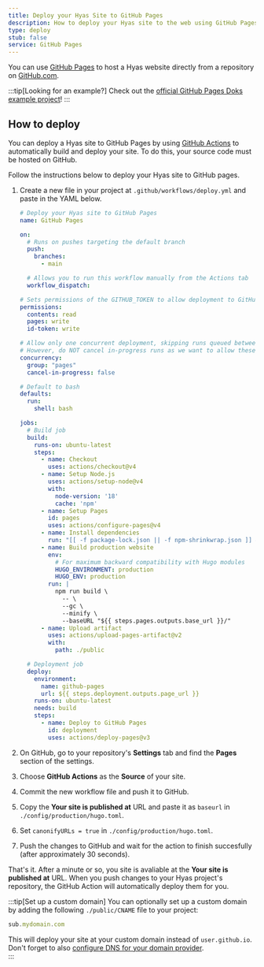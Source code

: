```yaml
---
title: Deploy your Hyas Site to GitHub Pages
description: How to deploy your Hyas site to the web using GitHub Pages.
type: deploy
stub: false
service: GitHub Pages
---
```


You can use [GitHub Pages](https://pages.github.com/) to host a Hyas website directly from a repository on [GitHub.com](https://github.com/).

:::tip[Looking for an example?]
Check out the [official GitHub Pages Doks example project](https://github.com/gethyas/doks-gh-pages)!
:::

## How to deploy

You can deploy a Hyas site to GitHub Pages by using [GitHub Actions](https://github.com/features/actions) to automatically build and deploy your site. To do this, your source code must be hosted on GitHub.

Follow the instructions below to deploy your Hyas site to GitHub pages.

1. Create a new file in your project at `.github/workflows/deploy.yml` and paste in the YAML below.

    ```yaml title="deploy.yml"
    # Deploy your Hyas site to GitHub Pages
    name: GitHub Pages

    on:
      # Runs on pushes targeting the default branch
      push:
        branches:
          - main

      # Allows you to run this workflow manually from the Actions tab
      workflow_dispatch:

    # Sets permissions of the GITHUB_TOKEN to allow deployment to GitHub Pages
    permissions:
      contents: read
      pages: write
      id-token: write

    # Allow only one concurrent deployment, skipping runs queued between the run in-progress and latest queued.
    # However, do NOT cancel in-progress runs as we want to allow these production deployments to complete.
    concurrency:
      group: "pages"
      cancel-in-progress: false

    # Default to bash
    defaults:
      run:
        shell: bash

    jobs:
      # Build job
      build:
        runs-on: ubuntu-latest
        steps:
          - name: Checkout
            uses: actions/checkout@v4
          - name: Setup Node.js
            uses: actions/setup-node@v4
            with:
              node-version: '18'
              cache: 'npm'
          - name: Setup Pages
            id: pages
            uses: actions/configure-pages@v4
          - name: Install dependencies
            run: "[[ -f package-lock.json || -f npm-shrinkwrap.json ]] && npm ci || true"
          - name: Build production website
            env:
              # For maximum backward compatibility with Hugo modules
              HUGO_ENVIRONMENT: production
              HUGO_ENV: production
            run: |
              npm run build \
                -- \
                --gc \
                --minify \
                --baseURL "${{ steps.pages.outputs.base_url }}/" 
          - name: Upload artifact
            uses: actions/upload-pages-artifact@v2
            with:
              path: ./public

      # Deployment job
      deploy:
        environment:
          name: github-pages
          url: ${{ steps.deployment.outputs.page_url }}
        runs-on: ubuntu-latest
        needs: build
        steps:
          - name: Deploy to GitHub Pages
            id: deployment
            uses: actions/deploy-pages@v3
    ```

2. On GitHub, go to your repository's **Settings** tab and find the **Pages** section of the settings.

3. Choose **GitHub Actions** as the **Source** of your site.

4. Commit the new workflow file and push it to GitHub.

5. Copy the **Your site is published at** URL and paste it as `baseurl` in `./config/production/hugo.toml`.

6. Set `canonifyURLs = true` in `./config/production/hugo.toml`.

7. Push the changes to GitHub and wait for the action to finish succesfully (after approximately 30 seconds).

That's it. After a minute or so, you site is avaliable at the **Your site is published at** URL. When you push changes to your Hyas project's repository, the GitHub Action will automatically deploy them for you.

:::tip[Set up a custom domain]
You can optionally set up a custom domain by adding the following `./public/CNAME` file to your project: 

```js title="public/CNAME"
sub.mydomain.com
```

This will deploy your site at your custom domain instead of `user.github.io`. Don't forget to also [configure DNS for your domain provider](https://docs.github.com/en/pages/configuring-a-custom-domain-for-your-github-pages-site/managing-a-custom-domain-for-your-github-pages-site#configuring-a-subdomain).   
:::
